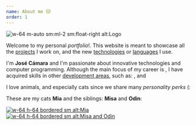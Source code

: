 ```yaml
---
name: About me 🐱
order: 1
---
```



![w-64 m-auto sm:ml-2 sm:float-right alt:Logo](/image/logo.png)

Welcome to my personal *portfolio*!. This website is meant to showcase all the [projects](/project) I work on, and the new [technologies](/technology) or [languages](/language) I use.

I'm **José Cámara** and I'm passionate about innovative technologies and computer programming.
Although the main focus of my career is [](development/web), I have acquired skills in other [development areas](/development), such as: [](development/game), [](development/android) and [](development/ios)

I love animals, and especially cats since we share many *personality perks* (:

These are my cats **Mia** and the siblings: **Misa** and **Odin**:

<a href="https://www.instagram.com/ticytaccats/" class="flex flex-wrap justify-between">
  <Image src="/page/about-me/mia.png" alt="w-64 h-64 bordered sm alt:Mia" />

  <Image src="/page/about-me/misa-and-odin.png" alt=" w-64 h-64  bordered sm alt:Misa and Odin" />
</a>
